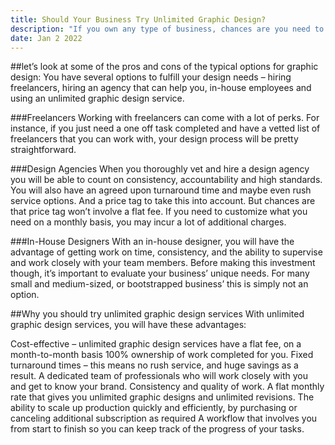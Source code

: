 ```yaml
---
title: Should Your Business Try Unlimited Graphic Design?
description: "If you own any type of business, chances are you need to get your graphic designs done on a regular basis. And you’re looking for efficient ways to do this, without breaking the bank. That’s why you might want to try unlimited graphic design "
date: Jan 2 2022
---
```


 ##let’s look at some of the pros and cons of the typical options for graphic design:
You have several options to fulfill your design needs – hiring freelancers, hiring an agency that can help you, in-house employees and using an unlimited graphic design service.

###Freelancers 
Working with freelancers can come with a lot of perks. For instance, if you just need a one off task completed and have a vetted list of freelancers that you can work with, your design process will be pretty straightforward.

###Design Agencies 
When you thoroughly vet and hire a design agency you will be able to count on consistency, accountability and high standards. You will also have an agreed upon turnaround time and maybe even rush service options. And a price tag to take this into account. But chances are that price tag won’t involve a flat fee. If you need to customize what you need on a monthly basis, you may incur a lot of additional charges.

###In-House Designers 
With an in-house designer, you will have the advantage of getting work on time, consistency, and the ability to supervise and work closely with your team members. Before making this investment though, it’s important to evaluate your business’ unique needs. For many small and medium-sized, or bootstrapped business’ this is simply not an option.

##Why you should try unlimited graphic design services
With unlimited graphic design services, you will have these advantages: 

Cost-effective – unlimited graphic design services have a flat fee, on a month-to-month basis
100% ownership of work completed for you.
Fixed turnaround times – this means no rush service, and huge savings as a result.
A dedicated team of professionals who will work closely with you and get to know your brand. 
Consistency and quality of work. 
A flat monthly rate that gives you unlimited graphic designs and unlimited revisions. 
The ability to scale up production quickly and efficiently, by purchasing or canceling additional subscription as required
A workflow that involves you from start to finish so you can keep track of the progress of your tasks.
